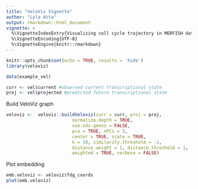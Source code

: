 ```yaml
---
title: "VeloViz Vignette"
author: "Lyla Atta"
output: rmarkdown::html_document
vignette: >
  %\VignetteIndexEntry{Visualizing cell cycle trajectory in MERFISH data using VeloViz}
  %\VignetteEncoding{UTF-8}
  %\VignetteEngine{knitr::rmarkdown}
---
```


```r
knitr::opts_chunk$set(echo = TRUE, results = 'hide')
library(veloviz)
```

```r
data(example_vel)

curr <- vel$current #observed current transcriptional state
proj <- vel$projected #predicted future transcriptional state

```

Build VeloViz graph 
```r
veloviz <-  veloviz::buildVeloviz(curr = curr, proj = proj,
                         normalize.depth = TRUE, 
                         use.ods.genes = FALSE,  
                         pca = TRUE, nPCs = 3, 
                         center = TRUE, scale = TRUE,
                         k = 10, similarity.threshold = -1, 
                         distance.weight = 1, distance.threshold = 1,
                         weighted = TRUE, verbose = FALSE)
```

Plot embedding 
```r
emb.veloviz <- veloviz$fdg_coords
plot(emb.veloviz)
```

